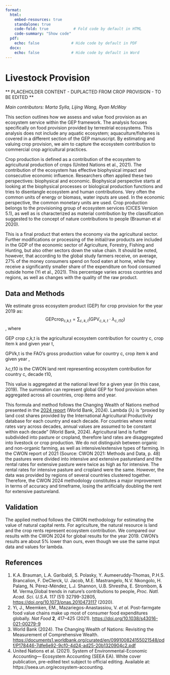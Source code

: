 ```yaml
---
format:
  html:
    embed-resources: true
    standalone: true
    code-fold: true           # Fold code by default in HTML
    code-summary: "Show code"
  pdf:
    echo: false              # Hide code by default in PDF
  docx:
    echo: false              # Hide code by default in Word
---
```


# Livestock Provision

\*\* PLACEHOLDER CONTENT - DUPLACTED FROM CROP PROVISION - TO BE EDITED \*\*

*Main contributors: Marta Sylla, Lijing Wang, Ryan McWay*

This section outlines how we assess and value food provision as an ecosystem service within the GEP framework. The analysis focuses specifically on food provision provided by terrestrial ecosystems. This analysis does not include any aquatic ecosystem; aquaculture/fisheries is covered in a different section of the GEP manuscript. By estimating and valuing crop provision, we aim to capture the ecosystem contribution to commercial crop agricultural practices.

Crop production is defined as a contribution of the ecosystem to agricultural production of crops (United Nations et al., 2021). The contribution of the ecosystem has effective biophysical impact and consecutive economic influence. Researchers often applied these two perspectives: biophysical and economic. Biophysical perspective starts at looking at the biophysical processes or biological production functions and tries to disentangle ecosystem and human contributions. Very often the common units of energy or biomass, water inputs are used. In the economic perspective, the common monetary units are used. Crop production belongs to the provisioning group of ecosystem services (CICES Version 5.1), as well as is characterized as material contribution by the classification suggested to the concept of nature contributions to people (Brauman et al 2020).

This is a final product that enters the economy via the agricultural sector. Further modifications or processing of the initial/raw products are included in the GDP of the economic sector of Agriculture, Forestry, Fishing and Hunting, but also other sectors down the value chain. It should be noted, however, that according to the global study farmers receive, on average, 27% of the money consumers spend on food eaten at home, while they receive a significantly smaller share of the expenditure on food consumed outside home (Yi et al., 2021). This percentage varies across countries and regions, as well as changes with the quality of the raw product.

## Data and Methods

We estimate gross ecosystem product (GEP) for crop provision for the year 2019 as:\
$$
\mathrm{GEP crop}_{\text{c,k,t}} = \sum_{c,k,t} \left( \mathrm{GPV}_{c,k,t} \cdot \lambda_{c,t10} \right)
$$ , where

GEP crop c,k,t is the agricultural ecosystem contribution for country c, crop item k and given year t,

GPVk,t is the FAO’s gross production value for country c, crop item k and given year ,

λc,t10 is the CWON land rent representing ecosystem contribution for country c, decade t10,

This value is aggregated at the national level for a given year (in this case, 2019). The summation can represent global GEP for food provision when aggregated across all countries, crop items and year.

This formula and method follows the Changing Wealth of Nations method presented in the [2024 report](https://documents1.worldbank.org/curated/en/099100824155021548/pdf/P178446-7dfe6e92-9cf0-4d24-ad25-20b1320904c2.pdf) (World Bank, 2024). Lambda (λ) is “proxied by land cost shares provided by the International Agricultural Productivity database for each country and each decade. For countries where rental rates vary across decades, annual values are assumed to be constant within each decade” (World Bank, 2024). Agricultural land is further subdivided into pasture or cropland, therefore land rates are disaggregated into livestock or crop production. We do not distinguish between organic and non-organic farming, as well as intensive/extensive types of farming. In the CWON report of 2021 (Source: CWON 2021: Methods and Data, p. 48) the pastures were divided into intensive and extensive pastureland and the rental rates for extensive pasture were twice as high as for intensive. The rental rates for intensive pasture and cropland were the same. However, the data was provided by regions of several countries clustered together. Therefore, the CWON 2024 methodology constitutes a major improvement in terms of accuracy and timeframe, losing the artificially doubling the rent for extensive pastureland.

## Validation

The applied method follows the CWON methodology for estimating the value of natural capital rents. For agriculture, the natural resource is land and the crop rents represent ecosystem contribution. We compared our results with the CWON 2024 for global results for the year 2019. CWON’s results are about 5% lower than ours, even though we use the same input data and values for lambda.

## References

1.  K.A. Brauman, L.A. Garibaldi, S. Polasky, Y. Aumeeruddy-Thomas, P.H.S. Brancalion, F. DeClerck, U. Jacob, M.E. Mastrangelo, N.V. Nkongolo, H. Palang, N. Pérez-Méndez, L.J. Shannon, U.B. Shrestha, E. Strombom, & M. Verma,Global trends in nature’s contributions to people, *Proc. Natl. Acad. Sci. U.S.A.* 117 (51) 32799-32805, <https://doi.org/10.1073/pnas.2010473117> (2020).\
2.  Yi, J., Meemken, EM., Mazariegos-Anastassiou, V. *et al.* Post-farmgate food value chains make up most of consumer food expenditures globally. *Nat Food* **2**, 417–425 (2021). <https://doi.org/10.1038/s43016-021-00279-9>\
3.  World Bank (2024). The Changing Wealth of Nations: Revisiting the Measurement of Comprehensive Wealth. <https://documents1.worldbank.org/curated/en/099100824155021548/pdf/P178446-7dfe6e92-9cf0-4d24-ad25-20b1320904c2.pdf>\
4.  United Nations et al. (2021). System of Environmental-Economic Accounting— Ecosystem Accounting (SEEA EA). White cover publication, pre-edited text subject to official editing. Available at: https://seea.un.org/ecosystem-accounting.